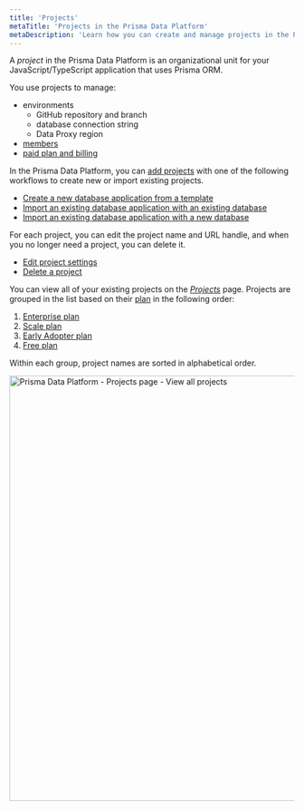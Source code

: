 ```yaml
---
title: 'Projects'
metaTitle: 'Projects in the Prisma Data Platform'
metaDescription: 'Learn how you can create and manage projects in the Prisma Data Platform'
---
```


<TopBlock>

A _project_ in the Prisma Data Platform is an organizational unit for your JavaScript/TypeScript application that uses Prisma ORM.

You use projects to manage:

* environments
    * GitHub repository and branch
    * database connection string
    * Data Proxy region
* [members](/data-platform/members)
* [paid plan and billing](/data-platform/billing/plans-and-quotas)

In the Prisma Data Platform, you can [add projects](/data-platform/projects/add-project) with one of the following workflows to create new or import existing projects.

* [Create a new database application from a template](/data-platform/projects/add-project/create-new-project-from-template)
* [Import an existing database application with an existing database](/data-platform/projects/add-project/import-existing-project-existing-db)
* [Import an existing database application with a new database](/data-platform/projects/add-project/import-existing-project-new-db)

For each project, you can edit the project name and URL handle, and when you no longer need a project, you can delete it.

* [Edit project settings](/data-platform/projects/edit-settings)
* [Delete a project](/data-platform/projects/delete-project)

You can view all of your existing projects on the [_Projects_](https://cloud.prisma.io/projects) page. Projects are grouped in the list based on their [plan](/data-platform/billing/plans-and-quotas) in the following order:

1. [Enterprise plan](/data-platform/billing/plans-and-quotas#strongenterprisestrong-plan)
2. [Scale plan](/data-platform/billing/plans-and-quotas#strongscalestrong-plan)
3. [Early Adopter plan](/data-platform/billing/early-adopter-plan)
4. [Free plan](/data-platform/billing/plans-and-quotas#strongfreestrong-plan)

Within each group, project names are sorted in alphabetical order.

<img
    src="https://res.cloudinary.com/prismaio/image/upload/v1666909657/docs/pdp/create-manage-projects/prisma-data-platform-projects-page_o8vj8i.png"
    alt="Prisma Data Platform - Projects page - View all projects"
    width="750px"
/>

</TopBlock>